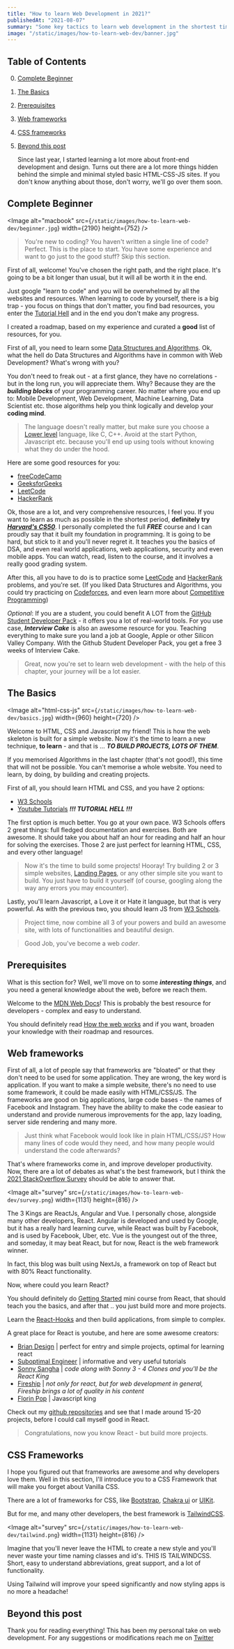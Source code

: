 ```yaml
---
title: "How to learn Web Development in 2021?"
publishedAt: "2021-08-07"
summary: "Some key tactics to learn web development in the shortest time, while bringing the most results"
image: "/static/images/how-to-learn-web-dev/banner.jpg"
---
```


## Table of Contents

0. [Complete Beginner](/blog/how-to-learn-web-dev#complete-beginner)
1. [The Basics](/blog/how-to-learn-web-dev#the-basics)
2. [Prerequisites](/blog/how-to-learn-web-dev#prerequisites)
3. [Web frameworks](/blog/how-to-learn-web-dev#web-frameworks)
4. [CSS frameworks](/blog/how-to-learn-web-dev#css-frameworks)
5. [Beyond this post](/blog/how-to-learn-web-dev#beyond-this-post)

    Since last year, I started learning a lot more about front-end development and design. Turns out there are a lot more things hidden behind the simple and minimal styled basic HTML-CSS-JS sites. If you don't know anything about those, don't worry, we'll go over them soon.

## Complete Beginner

<Image
    alt="macbook"
    src={`/static/images/how-to-learn-web-dev/beginner.jpg`}
    width={2190}
    height={752}
/>

> You're new to coding? You haven't written a single line of code? Perfect. This is the place to start.
> You have some experience and want to go just to the good stuff? Skip this section.

First of all, welcome! You've chosen the right path, and the right place. It's going to be a bit longer than usual, but it will all be worth it in the end.

Just google "learn to code" and you will be overwhelmed by all the websites and resources. When learning to code by yourself, there is a big trap - you focus on things that don't matter, you find bad resources, you enter the [Tutorial Hell](https://javascript.plainenglish.io/tutorial-hell-how-can-you-escape-it-8a6a7da3ae08) and in the end you don't make any progress.

I created a roadmap, based on my experience and curated a **good** list of resources, for you.

First of all, you need to learn some [Data Structures and Algorithms](https://www.geeksforgeeks.org/data-structures/). Ok, what the hell do Data Structures and Algorithms have in common with Web Development? What's wrong with you?

You don't need to freak out - at a first glance, they have no correlations - but in the long run, you will appreciate them. Why? Because they are the **_building blocks_** of your programming career. No matter where you end up to: Mobile Development, Web Development, Machine Learning, Data Scientist etc. those algorithms help you think logically and develop your **coding mind**.

> The language doesn't really matter, but make sure you choose a [Lower level](https://en.wikipedia.org/wiki/Low-level_programming_language) language, like C, C++. Avoid at the start Python, Javascript etc. because you'll end up using tools without knowing what they do under the hood.

Here are some good resources for you:

-   [freeCodeCamp](https://www.freecodecamp.org)
-   [GeeksforGeeks](https://www.geeksforgeeks.org/data-structures/)
-   [LeetCode](https://www.geeksforgeeks.org/data-structures/)
-   [HackerRank](https://www.geeksforgeeks.org/data-structures/)

Ok, those are a lot, and very comprehensive resources, I feel you. If you want to learn as much as possible in the shortest period, **definitely try [_Harvard's CS50_](https://cs50.harvard.edu)**. I personally completed the full **_FREE_** course and I can proudly say that it built my foundation in programming. It is going to be hard, but stick to it and you'll never regret it. It teaches you the basics of DSA, and even real world applications, web applications, security and even mobile apps. You can watch, read, listen to the course, and it involves a really good grading system.

After this, all you have to do is to practice some [LeetCode](https://www.geeksforgeeks.org/data-structures/) and [HackerRank](https://www.geeksforgeeks.org/data-structures/) problems, and you're set. (If you liked Data Structures and Algorithms, you could try practicing on [Codeforces](https://codeforces.com), and even learn more about [Competitive Programming](https://codeforces.com/blog/entry/49157))

_Optional_: If you are a student, you could benefit A LOT from the [GitHub Student Developer Pack](https://education.github.com/pack) - it offers you a lot of real-world tools. For you use case, **_Interview Cake_** is also an awesome resource for you. Teaching everything to make sure you land a job at Google, Apple or other Silicon Valley Company. With the Github Student Developer Pack, you get a free 3 weeks of Interview Cake.

> Great, now you're set to learn web development - with the help of this chapter, your journey will be a lot easier.

## The Basics

<Image
    alt="html-css-js"
    src={`/static/images/how-to-learn-web-dev/basics.jpg`}
    width={960}
    height={720}
/>

Welcome to HTML, CSS and Javascript my friend! This is how the web skeleton is built for a simple website. Now it's the time to learn a new technique, **to learn** - and that is ... **_TO BUILD PROJECTS, LOTS OF THEM_**.

If you memorised Algorithms in the last chapter (that's not good!), this time that will not be possible. You can't memorise a whole website. You need to learn, by doing, by building and creating projects.

First of all, you should learn HTML and CSS, and you have 2 options:

-   [W3 Schools](https://www.w3schools.com)
-   [Youtube Tutorials](https://www.youtube.com/results?search_query=html+css+crash+course) **_!!! TUTORIAL HELL !!!_**

The first option is much better. You go at your own pace. W3 Schools offers 2 great things: full fledged documentation and exercises. Both are awesome. It should take you about half an hour for reading and half an hour for solving the exercises. Those 2 are just perfect for learning HTML, CSS, and every other language!

> Now it's the time to build some projects! Hooray! Try building 2 or 3 simple websites, [Landing Pages](https://unbounce.com/landing-page-articles/what-is-a-landing-page/), or any other simple site you want to build. You just have to build it yourself (of course, googling along the way any errors you may encounter).

Lastly, you'll learn Javascript, a Love it or Hate it language, but that is very powerful. As with the previous two, you should learn JS from [W3 Schools](https://www.w3schools.com).

> Project time, now combine all 3 of your powers and build an awesome site, with lots of functionalities and beautiful design.

> Good Job, you've become a web _coder_.

## Prerequisites

What is this section for? Well, we'll move on to some **_interesting things_**, and you need a general knowledge about the web, before we reach them.

Welcome to the [MDN Web Docs](https://developer.mozilla.org/en-US/)! This is probably the best resource for developers - complex and easy to understand.

You should definitely read [How the web works](https://developer.mozilla.org/en-US/docs/Learn/Getting_started_with_the_web/How_the_Web_works) and if you want, broaden your knowledge with their roadmap and resources.

## Web frameworks

First of all, a lot of people say that frameworks are "bloated" or that they don't need to be used for some application. They are wrong, the key word is application. If you want to make a simple website, there's no need to use some framework, it could be made easily with HTML/CSS/JS. The frameworks are good on big applications, large code bases - the names of Facebook and Instagram. They have the ability to make the code easiear to understand and provide numerous improvements for the app, lazy loading, server side rendering and many more.

> Just think what Facebook would look like in plain HTML/CSS/JS? How many lines of code would they need, and how many people would understand the code afterwards?

That's where frameworks come in, and improve developer productivity. Now, there are a lot of debates as what's the best framework, but I think the [2021 StackOverflow Survey](https://insights.stackoverflow.com/survey/2021#overview) should be able to answer that.

<Image
    alt="survey"
    src={`/static/images/how-to-learn-web-dev/survey.png`}
    width={1131}
    height={816}
/>

The 3 Kings are ReactJs, Angular and Vue. I personally chose, alongside many other developers, React. Angular is developed and used by Google, but it has a really hard learning curve, while React was built by Facebook, and is used by Facebook, Uber, etc. Vue is the youngest out of the three, and someday, it may beat React, but for now, React is the web framework winner.

In fact, this blog was built using NextJs, a framework on top of React but with 80% React functionality.

Now, where could you learn React?

You should definitely do [Getting Started](https://reactjs.org/docs/getting-started.html) mini course from React, that should teach you the basics, and after that .. you just build more and more projects.

Learn the [React-Hooks](https://reactjs.org/docs/hooks-intro.html) and then build applications, from simple to complex.

A great place for React is youtube, and here are some awesome creators:

-   [Brian Design](https://www.youtube.com/channel/UCsKsymTY_4BYR-wytLjex7A) | perfect for entry and simple projects, optimal for learning react
-   [Suboptimal Engineer](https://www.youtube.com/channel/UCeUeYvS8xb0iRxegIMxkX-w) | informative and very useful tutorials
-   [Sonny Sangha](https://www.youtube.com/channel/UCqeTj_QAnNlmt7FwzNwHZnA) |
    _code along with Sonny 3 - 4 Clones and you'll be the React King_
-   [Fireship](https://www.youtube.com/channel/UCsBjURrPoezykLs9EqgamOA) |
    _not only for react, but for web development in general, Fireship brings a lot of quality in his content_
-   [Florin Pop](https://www.youtube.com/channel/UCeU-1X402kT-JlLdAitxSMA) | Javascript king

Check out my [github repositories](https://github.com/cristicretu?tab=repositories) and see that I made around 15-20 projects, before I could call myself good in React.

> Congratulations, now you know React - but build more projects.

## CSS Frameworks

I hope you figured out that frameworks are awesome and why developers love them.
Well in this section, I'll introduce you to a CSS Framework that will make you forget about Vanilla CSS.

There are a lot of frameworks for CSS, like [Bootstrap](https://getbootstrap.com), [Chakra ui](https://chakra-ui.com) or [UIKit](https://getuikit.com).

But for me, and many other developers, the best framework is [TailwindCSS](https://tailwindcss.com).

<Image
    alt="survey"
    src={`/static/images/how-to-learn-web-dev/tailwind.png`}
    width={1131}
    height={816}
/>

Imagine that you'll never leave the HTML to create a new style and you'll never waste your time naming classes and id's. THIS IS TAILWINDCSS. Short, easy to understand abbreviations, great support, and a lot of functionality.

Using Tailwind will improve your speed significantly and now styling apps is no more a headache!

## Beyond this post

Thank you for reading everything! This has been my personal take on web development.
For any suggestions or modifications reach me on [Twitter](https://twitter.com/cristicrtu)
